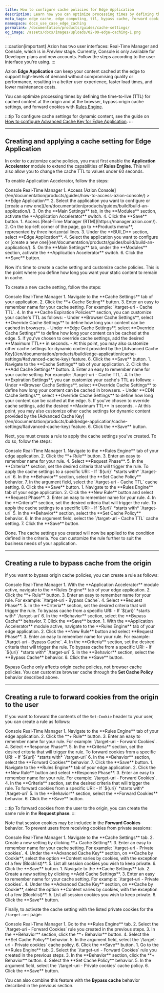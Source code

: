```yaml
---
title: How to configure cache policies for Edge Application
description: Learn how you can optimize processing times by defining the time-to-live (TTL) for cached content at the origin and at the browser, bypass origin cache settings, and forward cookies using Application Accelerator for Edge Application.
meta_tags: edge cache, edge computing, ttl, bypass cache, forward cookies
namespace: docs_use_case_edge_caching
permalink: /documentation/products/guides/cache-settings/
og_image: /assets/docs/images/uploads/02-09-edge-caching-1.png
---
```



:::caution[important]
Azion has two user interfaces: Real-Time Manager and Console, which is in *Preview* stage. Currently, Console is only available for Developer plans and new accounts. Follow the steps according to the user interface you're using.
:::

Azion **Edge Application** can keep your content cached at the edge to support high-levels of demand without compromising quality or performance, resulting in a better user experience, faster load times, and lower maintenance costs.

You can optimize processing times by defining the time-to-live (TTL) for cached content at the origin and at the browser, bypass origin cache settings, and forward cookies with [Rules Engine](/en/documentation/products/build/edge-application/rules-engine/).

:::tip
To configure cache settings for dynamic content, see the guide on [How to configure Advanced Cache Key for Edge Application](/en/documentation/products/guides/advanced-cache-key/).
:::

---

## Creating and applying a cache setting for Edge Application 

In order to customize cache policies, you must first enable the **Application Accelerator** module to extend the capabilities of **Rules Engine**. This will also allow you to change the cache TTL to values under 60 seconds.

To enable Application Accelerator, follow the steps:

<Tabs client:visible>
    <Fragment slot="tab.console">Console</Fragment>
    <Fragment slot="tab.rtm">Real-Time Manager</Fragment>

<Fragment slot="panel.console">
1. Access [Azion Console](/en/documentation/products/guides/how-to-access-azion-console/) > **Edge Application**.
2. Select the application you want to configure or [create a new one](/en/documentation/products/guides/build/build-an-application/).
3. On the **Main Settings** tab, in the **Modules** section, activate the **Application Accelerator** switch.
4. Click the **Save** button.
</Fragment>

<Fragment slot="panel.rtm">
1. Access [Real-Time Manager (RTM)](https://manager.azion.com/).
2. On the top-left corner of the page, go to **Products menu**, represented by three horizontal lines.
3. Under the **BUILD** section, select **Edge Application**.
4. Select the application you want to configure or [create a new one](/en/documentation/products/guides/build/build-an-application/).
5. On the **Main Settings** tab, under the **Modules** section, activate the **Application Accelerator** switch.
6. Click the **Save** button.
</Fragment>

</Tabs>

Now it's time to create a cache setting and customize cache policies. This is the point where you define how long you want your static content to remain in cache.

To create a new cache setting, follow the steps:

<Tabs client:visible>
    <Fragment slot="tab.console">Console</Fragment>
    <Fragment slot="tab.rtm">Real-Time Manager</Fragment>

<Fragment slot="panel.console">
1. Navigate to the **Cache Settings** tab of your application.
2. Click the **+ Cache Setting** button.
3. Enter an easy to remember name for your cache setting. For example: `/target-uri - Cache TTL`.
4. In the **Cache Expiration Policies** section, you can customize your cache's TTL as follows:
   - Under **Browser Cache Settings**, select **Override Cache Settings** to define how long your content can be cached in browsers.
   - Under **Edge Cache Settings**, select **Override Cache Settings** to define how long your content can be cached at the edge.
5. If you've chosen to override cache settings, add the desired **Maximum TTL** in seconds.
   - At this point, you may also customize other cache settings for dynamic content provided by the [Advanced Cache Key](/en/documentation/products/build/edge-application/cache-settings/#advanced-cache-key) feature.
6. Click the **Save** button.
</Fragment>

<Fragment slot="panel.rtm">
1. Navigate to the **Cache Settings** tab of your application.
2. Click the **Add Cache Settings** button.
3. Enter an easy to remember name for your cache setting. For example: `/target-uri - Cache TTL`.
4. In the **Expiration Settings**, you can customize your cache's TTL as follows:
   - Under **Browser Cache Settings**, select **Override Cache Settings** to define how long your content can be cached in browsers.
   - Under **CDN Cache Settings**, select **Override Cache Settings** to define how long your content can be cached at the edge.
5. If you've chosen to override cache settings, add the desired **Maximum TTL** in seconds.
   - At this point, you may also customize other cache settings for dynamic content provided by the [Advanced Cache Key](/en/documentation/products/build/edge-application/cache-settings/#advanced-cache-key) feature.
6. Click the **Save** button.
</Fragment>

</Tabs>

Next, you must create a rule to apply the cache settings you've created. To do so, follow the steps:

<Tabs client:visible>
    <Fragment slot="tab.console">Console</Fragment>
    <Fragment slot="tab.rtm">Real-Time Manager</Fragment>

<Fragment slot="panel.console">
1. Navigate to the **Rules Engine** tab of your edge application.
2. Click the **+ Rule** button. 
3. Enter an easy to remember name for your rule.
4. Select  **Request Phase**.
5. In the **Criteria** section, set the desired criteria that will trigger the rule. To apply the cache settings to a specific URI:
    - If `${uri}` *starts with* `/target-uri`
6. In the **Behavior** section, select the **Set Cache Policy** behavior.
7. In the argument field, select the `/target-uri - Cache TTL` cache setting.
8. Click the **Save** button.
</Fragment>

<Fragment slot="panel.rtm">
1. Navigate to the **Rules Engine** tab of your edge application.
2. Click the **New Rule** button and select **Request Phase**.
3. Enter an easy to remember name for your rule.
4. In the **Criteria** section, set the desired criteria that will trigger the rule. To apply the cache settings to a specific URI:
    - If `${uri}` *starts with* `/target-uri`
5. In the **Behavior** section, select the **Set Cache Policy** behavior.
6. In the argument field, select the `/target-uri - Cache TTL` cache setting.
7. Click the **Save** button.
</Fragment>

</Tabs>

Done. The cache settings you created will now be applied to the condition defined in the criteria. You can customize the rule further to suit the business needs of your application.

---

## Creating a rule to bypass cache from the origin

If you want to bypass origin cache policies, you can create a rule as follows:

<Tabs client:visible>
    <Fragment slot="tab.console">Console</Fragment>
    <Fragment slot="tab.rtm">Real-Time Manager</Fragment>

<Fragment slot="panel.console">
1. With the **Application Accelerator** module active, navigate to the **Rules Engine** tab of your edge application.
2. Click the **+ Rule** button.
3. Enter an easy to remember name for your rule. For example: `/target-uri - Bypass Cache`.
4. Select **Request Phase**.
5. In the **Criteria** section, set the desired criteria that will trigger the rule. To bypass cache from a specific URI:
    - If `${uri}` *starts with* `/target-uri`
6. In the **Behavior** section, select the **Bypass Cache** behavior.
7. Click the **Save** button.
</Fragment>

<Fragment slot="panel.rtm">
1. With the **Application Accelerator** module active, navigate to the **Rules Engine** tab of your edge application.
2. Click the **New Rule** button and select **Request Phase**.
3. Enter an easy to remember name for your rule. For example: `/target-uri - Bypass Cache`.
4. In the **Criteria** section, set the desired criteria that will trigger the rule. To bypass cache from a specific URI:
    - If `${uri}` *starts with* `/target-uri`
5. In the **Behavior** section, select the **Bypass Cache** behavior.
6. Click the **Save** button.
</Fragment>

</Tabs>

Bypass Cache only affects origin cache policies, not browser cache policies. You can customize browser cache through the **Set Cache Policy** behavior described above.

<LinkButton link="/en/documentation/products/build/edge-application/rules-engine/#bypass-cache" label="Go to Bypass Cache reference" severity="secondary" />

---

## Creating a rule to forward cookies from the origin to the user

If you want to forward the contents of the `Set-Cookie` header to your user, you can create a rule as follows:

<Tabs client:visible>
    <Fragment slot="tab.console">Console</Fragment>
    <Fragment slot="tab.rtm">Real-Time Manager</Fragment>

<Fragment slot="panel.console">
1. Navigate to the **Rules Engine** tab of your edge application.
2. Click the **+ Rule** button.
3. Enter an easy to remember name for your rule. For example: `/target-uri - Forward Cookies`.
4. Select **Response Phase**.
5. In the **Criteria** section, set the desired criteria that will trigger the rule. To forward cookies from a specific URI:
    - If `${uri}` *starts with* `/target-uri`
6. In the **Behavior** section, select the **Forward Cookies** behavior.
7. Click the **Save** button.
</Fragment>

<Fragment slot="panel.rtm">
1. Navigate to the **Rules Engine** tab of your edge application.
2. Click the **New Rule** button and select **Response Phase**.
3. Enter an easy to remember name for your rule. For example: `/target-uri - Forward Cookies`.
4. In the **Criteria** section, set the desired criteria that will trigger the rule. To forward cookies from a specific URI:
    - If `${uri}` *starts with* `/target-uri`
5. In the **Behavior** section, select the **Forward Cookies** behavior.
6. Click the **Save** button.
</Fragment>

</Tabs>

:::tip
To forward cookies from the user to the origin, you can create the same rule in the **Request phase**.
:::

Note that session cookies may be included in the **Forward Cookies** behavior. To prevent users from receiving cookies from private sessions:

<Tabs client:visible>
    <Fragment slot="tab.console">Console</Fragment>
    <Fragment slot="tab.rtm">Real-Time Manager</Fragment>

<Fragment slot="panel.console">
1. Navigate to the **Cache Settings** tab.
2. Create a new setting by clicking **+ Cache Setting**.
3. Enter an easy to remember name for your cache setting. For example: `/target-uri - Private cookies`.
4. Under the **Advanced Cache Key** section, on **Cache by Cookie**, select the option **Content varies by cookies, with the exception of a few (Blocklist)**.
5. List all session cookies you wish to keep private.
6. Click the **Save** button.
</Fragment>

<Fragment slot="panel.rtm">
1. Navigate to the **Cache Settings** tab.
2. Create a new setting by clicking **Add Cache Settings**.
3. Enter an easy to remember name for your cache setting. For example: `/target-uri - Private cookies`.
4. Under the **Advanced Cache Key** section, on **Cache by Cookie**, select the option **Content varies by cookies, with the exception of a few (Blocklist)**.
5. List all session cookies you wish to keep private.
6. Click the **Save** button.
</Fragment>

</Tabs>

Finally, to activate the cache setting with the listed private cookies for the `/target-uri` page:

<Tabs client:visible>
    <Fragment slot="tab.console">Console</Fragment>
    <Fragment slot="tab.rtm">Real-Time Manager</Fragment>

<Fragment slot="panel.console">
1. Go to the **Rules Engine** tab.
2. Select the `/target-uri - Forward Cookies` rule you created in the previous steps.
3. In the **Behavior** section, click the **+ Behavior** button.
4. Select the **Set Cache Policy** behavior.
5. In the argument field, select the `/target-uri - Private cookies` cache policy.
6. Click the **Save** button.
</Fragment>

<Fragment slot="panel.rtm">
1. Go to the **Rules Engine** tab.
2. Select the `/target-uri - Forward Cookies` rule you created in the previous steps.
3. In the **Behavior** section, click the **+ Behavior** button.
4. Select the **Set Cache Policy** behavior.
5. In the argument field, select the `/target-uri - Private cookies` cache policy.
6. Click the **Save** button.
</Fragment>

</Tabs>

You can also combine this feature with the **Bypass cache** behavior described in the previous section.


